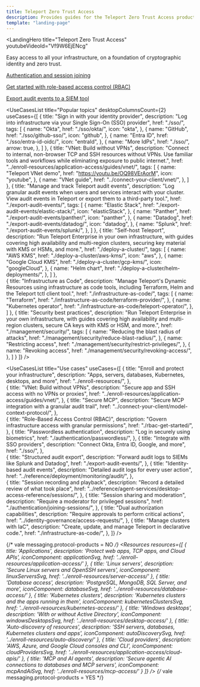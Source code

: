 ```yaml
---
title: Teleport Zero Trust Access
description: Provides guides for the Teleport Zero Trust Access product.
template: "landing-page"
---
```




<LandingHero
  title="Teleport Zero Trust Access"
  youtubeVideoId="Vf9W6EjENcg"
>
  Easy access to all your infrastructure, on a foundation of cryptographic identity and zero trust.

  [Authentication and session joining](./authentication/authentication.mdx)

  [Get started with role-based access control (RBAC)](./rbac-get-started/rbac-get-started.mdx)

  [Export audit events to a SIEM tool](./export-audit-events/export-audit-events.mdx)

</LandingHero>

<UseCasesList
  title="Popular topics"
  desktopColumnsCount={2}
  useCases={[
    {
      title: "Sign in with your identity provider",
      description: "Log into infrastructure via your Single Sign-On (SSO) provider",
      href: "./sso/",
      tags: [
        {
          name: "Okta",
          href: "./sso/okta/",
          icon: "okta",
        },
        {
          name: "GitHub",
          href: "./sso/github-sso/",
          icon: "github",
        },
        {
          name: "Entra ID",
          href: "./sso/entra-id-oidc/",
          icon: "entraId",
        },
       {
          name: "More IdPs",
          href: "./sso/",
          arrow: true,
        },
      ]
    },
     {
      title: "VNet: Build without VPNs",
      description: "Connect to internal, non-browser TCP and SSH resources without VPNs. Use familiar tools and workflows while eliminating exposure to public internet.",
      href: "../enroll-resources/application-access/guides/vnet/",
      tags: [
        {
          name: "Teleport VNet demo",
          href: "https://youtu.be/OQ98VErAorM",
          icon: "youtube",
        },
        {
          name: "VNet guide",
          href: "../connect-your-client/vnet/",
        },
      ]
    },
    {
      title: "Manage and track Teleport audit events",
      description: "Log granular audit events when users and services interact with your cluster. View audit events in Teleport or export them to a third-party tool.",
      href: "./export-audit-events/",
      tags: [
        {
          name: "Elastic Stack",
          href: "./export-audit-events/elastic-stack/",
          icon: "elasticStack",
        },
        {
          name: "Panther",
          href: "./export-audit-events/panther/",
          icon: "panther",
        },
        {
          name: "Datadog",
          href: "./export-audit-events/datadog/",
          icon: "datadog",
        },
        {
          name: "Splunk",
          href: "./export-audit-events/splunk/",
        },
      ]
    },
    {
      title: "Self-host Teleport",
      description: "Run Teleport Enterprise in your own infrastructure, with guides covering high availability and multi-region clusters, securing key material with KMS or HSMs, and more.",
      href: "./deploy-a-cluster/",
      tags: [
        {
          name: "AWS KMS",
          href: "./deploy-a-cluster/aws-kms/",
          icon: "aws",
        },
        {
          name: "Google Cloud KMS",
          href: "./deploy-a-cluster/gcp-kms/",
          icon: "googleCloud",
        },
        {
          name: "Helm chart",
          href: "./deploy-a-cluster/helm-deployments/",
        },
      ]
    },  
    {
      title: "Infrastructure as Code",
      description: "Manage Teleport's Dynamic Resources using infrastructure as code tools, including Terraform, Helm and the Teleport tctl client tool.",
      href: "./infrastructure-as-code/",
      tags: [
        {
          name: "Terraform",
          href: "./infrastructure-as-code/terraform-provider/",
        },
        {
          name: "Kubernetes operator",
          href: "./infrastructure-as-code/teleport-operator/",
        },
      ]
    },
    {
      title: "Security best practices",
      description: "Run Teleport Enterprise in your own infrastructure, with guides covering high availability and multi-region clusters, secure CA keys with KMS or HSM, and more.",
      href: "./management/security/",
      tags: [
        {
          name: "Reducing the blast radius of attacks",
          href: "./management/security/reduce-blast-radius/",
        },
        {
          name: "Restricting access",
          href: "./management/security/restrict-privileges/",
        },
        {
          name: "Revoking access",
          href: "./management/security/revoking-access/",
        },
      ]
    }
  ]}
/>

<UseCasesList
  title="Use cases"
  useCases={[
    {
      title: "Enroll and protect your infrastructure",
      description: "Apps, servers, databases, Kubernetes, desktops, and more",
      href: "../enroll-resources/",
    },  
    {
      title: "VNet: Build without VPNs",
      description: "Secure app and SSH access with no VPNs or proxies",
      href: "../enroll-resources/application-access/guides/vnet/",
    },
    {
      title: "Secure MCP",
      description: "Secure MCP integration with a granular audit trail",
      href: "../connect-your-client/model-context-protocol/",
    },  
    {
      title: "Role-Based Access Control (RBAC)",
      description: "Govern infrastructure access with granular permissions",
      href: "./rbac-get-started/",
    },
    {
      title: "Passwordless authentication",
      description: "Log in securely using biometrics",
      href: "./authentication/passwordless/",
    },
    {
      title: "Integrate with SSO providers",
      description: "Connect Okta, Entra ID, Google, and more",
      href: "./sso/",
    },  
    {
      title: "Structured audit export",
      description: "Forward audit logs to SIEMs like Splunk and Datadog",
      href: "./export-audit-events/",
    },
    {
      title: "Identity-based audit events",
      description: "Detailed audit logs for every user action",
      href: "../reference/deployment/monitoring/audit/",
    },  
    {
      title: "Session recording and playback",
      description: "Record a detailed review of what took place",
      href: "../reference/agent-services/desktop-access-reference/sessions/",
    },
    {
      title: "Session sharing and moderation",
      description: "Require a moderator for privileged sessions",
      href: "./authentication/joining-sessions/",
    },
    {
      title: "Dual authorization capabilities",
      description: "Require approvals to perform critical actions",
      href: "../identity-governance/access-requests/",
    },
    {
      title: "Manage clusters with IaC",
      description: "Create, update, and manage Teleport in declarative code.",
      href: "./infrastructure-as-code/",
    },
  ]}
/>

{/* vale messaging.protocol-products = NO */}
<Resources
  resources={[
    {
      title: 'Applications',
      description: 'Protect web apps, TCP apps, and Cloud APIs',
      iconComponent: applicationSvg,
      href: '../enroll-resources/application-access/'
    },
    {
      title: 'Linux servers',
      description: 'Secure Linux servers and OpenSSH servers',
      iconComponent: linuxServersSvg,
      href: '../enroll-resources/server-access/'
    },
    {
      title: 'Database access',
      description: 'PostgreSQL, MongoDB, SQL Server, and more',
      iconComponent: databaseSvg,
      href: '../enroll-resources/database-access/'
    },
    {
      title: 'Kubernetes clusters',
      description: 'Kubernetes clusters and the apps running in them',
      iconComponent: kubernetesClustersSvg,
      href: '../enroll-resources/kubernetes-access/'
    },
    {
      title: 'Windows desktops',
      description: 'With or without Active Directory',
      iconComponent: windowsDesktopsSvg,
      href: '../enroll-resources/desktop-access/'
    },
    {
      title: 'Auto-discovery of resources',
      description: 'SSH servers, databases, Kubernetes clusters and apps',
      iconComponent: autoDiscoverySvg,
      href: '../enroll-resources/auto-discovery/'
    },
    {
      title: 'Cloud providers',
      description: 'AWS, Azure, and Google Cloud consoles and CLI',
      iconComponent: cloudProvidersSvg,
      href: '../enroll-resources/application-access/cloud-apis/'
    },
    {
      title: 'MCP and AI agents',
      description: 'Secure agentic AI connections to databases and MCP servers',
      iconComponent: mcpAndAiSvg,
      href: '../enroll-resources/mcp-access/'
    }
  ]}
/>
{/* vale messaging.protocol-products = YES */}

